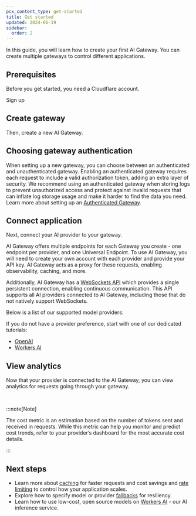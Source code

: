```yaml
---
pcx_content_type: get-started
title: Get started
updated: 2024-06-19
sidebar:
  order: 2
---
```



In this guide, you will learn how to create your first AI Gateway. You can create multiple gateways to control different applications.

## Prerequisites

Before you get started, you need a Cloudflare account.

<LinkButton variant="primary" href="https://dash.cloudflare.com/sign-up">
	Sign up
</LinkButton>

## Create gateway

Then, create a new AI Gateway.

<Render file="create-gateway" />

## Choosing gateway authentication

When setting up a new gateway, you can choose between an authenticated and unauthenticated gateway. Enabling an authenticated gateway requires each request to include a valid authorization token, adding an extra layer of security. We recommend using an authenticated gateway when storing logs to prevent unauthorized access and protect against invalid requests that can inflate log storage usage and make it harder to find the data you need. Learn more about setting up an [Authenticated Gateway](/ai-gateway/configuration/authentication/).

## Connect application

Next, connect your AI provider to your gateway.

AI Gateway offers multiple endpoints for each Gateway you create - one endpoint per provider, and one Universal Endpoint. To use AI Gateway, you will need to create your own account with each  provider and provide your API key. AI Gateway acts as a proxy for these requests, enabling observability, caching, and more.

Additionally, AI Gateway has a [WebSockets API](/ai-gateway/configuration/websockets-api/) which provides a single persistent connection, enabling continuous communication. This API supports all AI providers connected to AI Gateway, including those that do not natively support WebSockets.

Below is a list of our supported model providers:

<DirectoryListing folder="ai-gateway/providers" />

If you do not have a provider preference, start with one of our dedicated tutorials:

- [OpenAI](/ai-gateway/integrations/aig-workers-ai-binding/)
- [Workers AI](/ai-gateway/tutorials/create-first-aig-workers/)

## View analytics

Now that your provider is connected to the AI Gateway, you can view analytics for requests going through your gateway.

<Render file="analytics-overview" /> <br />

<Render file="analytics-dashboard" />

:::note[Note]

The cost metric is an estimation based on the number of tokens sent and received in requests. While this metric can help you monitor and predict cost trends, refer to your provider’s dashboard for the most accurate cost details.

:::

## Next steps

- Learn more about [caching](/ai-gateway/configuration/caching/) for faster requests and cost savings and [rate limiting](/ai-gateway/configuration/rate-limiting/) to control how your application scales.
- Explore how to specify model or provider [fallbacks](/ai-gateway/configuration/fallbacks/) for resiliency.
- Learn how to use low-cost, open source models on [Workers AI](/ai-gateway/providers/workersai/) - our AI inference service.
